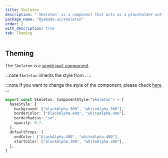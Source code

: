 ```yaml
---
title: Skeleton
description: "`Skeleton` is a component that acts as a placeholder until content is loaded."
package_name: "@yamada-ui/skeleton"
order: 2
with_description: true
tab: Theming
---
```


## Theming

The `Skeleton` is a [single part component](/styled-system/theming/component-styles#single-part-components).

:::note
`Skeleton` inherits the style from .
:::

:::note
If you want to change the style of the component, please check [here](/styled-system/theming/customize-theme#changing-the-style-of-components).
:::

```ts
export const Skeleton: ComponentStyle<"Skeleton"> = {
  baseStyle: {
    background: ["blackAlpha.300", "whiteAlpha.300"],
    borderColor: ["blackAlpha.400", "whiteAlpha.400"],
    borderRadius: "sm",
    opacity: 0.7,
  },
  defaultProps: {
    endColor: ["blackAlpha.400", "whiteAlpha.400"],
    startColor: ["blackAlpha.300", "whiteAlpha.300"],
  },
}
```
